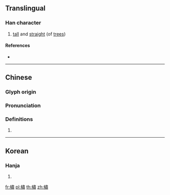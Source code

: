 ==Translingual==

===Han character===
{{Han char|rn=75|rad=木|as=12|sn=16|four=45927|canj=DLX|ids=⿰木肅}}

# [[tall]] and [[straight]] (of [[tree]]s)

====References====
* {{Han ref|kx=0554.020|dkj=15555|dj=0942.140|hdz=21305.110|uh=6A5A|ud=27226|bh=E9CB|bd=59851}}

----

==Chinese==
{{zh-forms}}

===Glyph origin===
{{Han etym}}

===Pronunciation===
{{zh-pron
|m=sù
|c=suk1
|mc=y
|oc=y
|ma=
|cat=a
}}

===Definitions===
{{zh-hanzi}}

# {{rfdef|lang=zh}}

----

==Korean==

===Hanja===
{{ko-hanja|hangeul=숙|eumhun=|rv=suk|mr=suk|y=swuk}}

# {{defn|lang=ko|sort=木12}}

[[fr:橚]]
[[pl:橚]]
[[th:橚]]
[[zh:橚]]